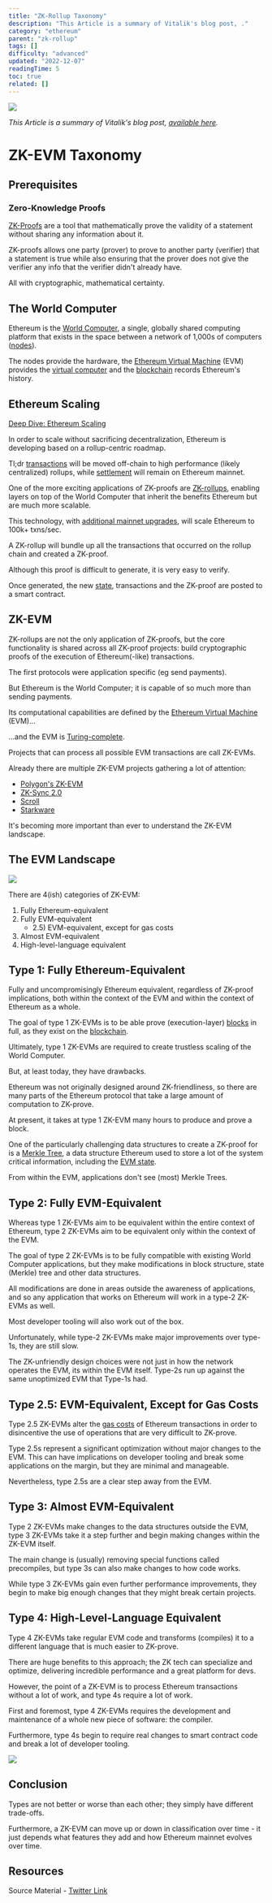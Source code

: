 ```yaml
---
title: "ZK-Rollup Taxonomy"
description: "This Article is a summary of Vitalik's blog post, ."
category: "ethereum"
parent: "zk-rollup"
tags: []
difficulty: "advanced"
updated: "2022-12-07"
readingTime: 5
toc: true
related: []
---
```


![](/images/zk-evm-taxonomy-banner.jpeg)

*This Article is a summary of Vitalik's blog post,* [*available here*](https://vitalik.ca/general/2022/08/04/zkevm.html)*.*

# **ZK-EVM Taxonomy**

## Prerequisites

### Zero-Knowledge Proofs

[ZK-Proofs](/concepts/zk-proof) are a tool that mathematically prove the validity of a statement without sharing any information about it. 

ZK-proofs allows one party (prover) to prove to another party (verifier) that a statement is true while also ensuring that the prover does not give the verifier any info that the verifier didn't already have. 

All with cryptographic, mathematical certainty.

## The World Computer

Ethereum is the [World Computer](https://inevitableeth.com/home/ethereum/world-computer), a single, globally shared computing platform that exists in the space between a network of 1,000s of computers ([nodes](https://inevitableeth.com/home/ethereum/node)). 

The nodes provide the hardware, the [Ethereum Virtual Machine](https://inevitableeth.com/home/ethereum/evm) (EVM) provides the [virtual computer](https://inevitableeth.com/home/concepts/virtual-machine) and the [blockchain](https://inevitableeth.com/home/ethereum/blockchain) records Ethereum's history.

## Ethereum Scaling

[Deep Dive: Ethereum Scaling](/ethereum/execution)

In order to scale without sacrificing decentralization, Ethereum is developing based on a rollup-centric roadmap.

Tl;dr [transactions](/ethereum/transaction) will be moved off-chain to high performance (likely centralized) rollups, while [settlement](/concepts/settlement) will remain on Ethereum mainnet.

One of the more exciting applications of ZK-proofs are [ZK-rollups](/ethereum/zk-rollup), enabling layers on top of the World Computer that inherit the benefits Ethereum but are much more scalable.

This technology, with [additional mainnet upgrades](/ethereum/data), will scale Ethereum to 100k+ txns/sec.

A ZK-rollup will bundle up all the transactions that occurred on the rollup chain and created a ZK-proof. 

Although this proof is difficult to generate, it is very easy to verify. 

Once generated, the new [state](/ethereum/state-machine), transactions and the ZK-proof are posted to a smart contract.

## ZK-EVM

ZK-rollups are not the only application of ZK-proofs, but the core functionality is shared across all ZK-proof projects: build cryptographic proofs of the execution of Ethereum(-like) transactions.

The first protocols were application specific (eg send payments).

But Ethereum is the World Computer; it is capable of so much more than sending payments. 

Its computational capabilities are defined by the [Ethereum Virtual Machine](/ethereum/evm) (EVM)…

…and the EVM is [Turing-complete](/concepts/turing-complete).

Projects that can process all possible EVM transactions are call ZK-EVMs.

Already there are multiple ZK-EVM projects gathering a lot of attention:

*   [Polygon's ZK-EVM](https://docs.hermez.io/zkEVM/Overview/Overview/)
*   [ZK-Sync 2.0](https://blog.matter-labs.io/zksync-2-0-hello-ethereum-ca48588de179)
*   [Scroll](https://scroll.io/)
*   [Starkware](https://starkware.co/)

It's becoming more important than ever to understand the ZK-EVM landscape.

## The EVM Landscape

![](/images/zk-evm-taxonomy-1.png)

There are 4(ish) categories of ZK-EVM:

1.  Fully Ethereum-equivalent
2.  Fully EVM-equivalent
    *   2.5) EVM-equivalent, except for gas costs
3.  Almost EVM-equivalent
4.  High-level-language equivalent

## Type 1: Fully Ethereum-Equivalent

Fully and uncompromisingly Ethereum equivalent, regardless of ZK-proof implications, both within the context of the EVM and within the context of Ethereum as a whole.

The goal of type 1 ZK-EVMs is to be able prove (execution-layer) [blocks](/ethereum/block) in full, as they exist on the [blockchain](/ethereum/blockchain).

Ultimately, type 1 ZK-EVMs are required to create trustless scaling of the World Computer. 

But, at least today, they have drawbacks.

Ethereum was not originally designed around ZK-friendliness, so there are many parts of the Ethereum protocol that take a large amount of computation to ZK-prove. 

At present, it takes at type 1 ZK-EVM many hours to produce and prove a block.

One of the particularly challenging data structures to create a ZK-proof for is a [Merkle Tree](/concepts/merkle-tree), a data structure Ethereum used to store a lot of the system critical information, including the [EVM state](/ethereum/state-machine).

From within the EVM, applications don't see (most) Merkle Trees.

## Type 2: Fully EVM-Equivalent

Whereas type 1 ZK-EVMs aim to be equivalent within the entire context of Ethereum, type 2 ZK-EVMs aim to be equivalent only within the context of the EVM.

The goal of type 2 ZK-EVMs is to be fully compatible with existing World Computer applications, but they make modifications in block structure, state (Merkle) tree and other data structures.

All modifications are done in areas outside the awareness of applications, and so any application that works on Ethereum will work in a type-2 ZK-EVMs as well.

Most developer tooling will also work out of the box.

Unfortunately, while type-2 ZK-EVMs make major improvements over type-1s, they are still slow.

The ZK-unfriendly design choices were not just in how the network operates the EVM, its within the EVM itself. Type-2s run up against the same unoptimized EVM that Type-1s had.

## Type 2.5: EVM-Equivalent, Except for Gas Costs

Type 2.5 ZK-EVMs alter the [gas costs](/concepts/gas) of Ethereum transactions in order to disincentive the use of operations that are very difficult to ZK-prove.

Type 2.5s represent a significant optimization without major changes to the EVM. This can have implications on developer tooling and break some applications on the margin, but they are minimal and manageable. 

Nevertheless, type 2.5s are a clear step away from the EVM.

## Type 3: Almost EVM-Equivalent

Type 2 ZK-EVMs make changes to the data structures outside the EVM, type 3 ZK-EVMs take it a step further and begin making changes within the ZK-EVM itself.

The main change is (usually) removing special functions called precompiles, but type 3s can also make changes to how code works. 

While type 3 ZK-EVMs gain even further performance improvements, they begin to make big enough changes that they might break certain projects.

## Type 4: High-Level-Language Equivalent

Type 4 ZK-EVMs take regular EVM code and transforms (compiles) it to a different language that is much easier to ZK-prove.

There are huge benefits to this approach; the ZK tech can specialize and optimize, delivering incredible performance and a great platform for devs.

However, the point of a ZK-EVM is to process Ethereum transactions without a lot of work, and type 4s require a lot of work.

First and foremost, type 4 ZK-EVMs requires the development and maintenance of a whole new piece of software: the compiler. 

Furthermore, type 4s begin to require real changes to smart contract code and break a lot of developer tooling.

![](/images/zk-evm-taxonomy-2.jpeg)

## Conclusion

Types are not better or worse than each other; they simply have different trade-offs. 

Furthermore, a ZK-EVM can move up or down in classification over time - it just depends what features they add and how Ethereum mainnet evolves over time.

## Resources

Source Material - [Twitter Link](https://twitter.com/logarithmicrex/status/1570984357774655489)

